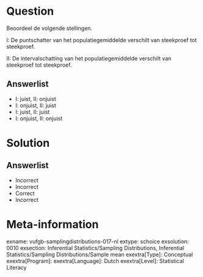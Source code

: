 Question
========
  
Beoordeel de volgende stellingen.

I: De puntschatter van het populatiegemiddelde verschilt van steekproef tot steekproef.

II: De intervalschatting van het populatiegemiddelde verschilt van steekproef tot steekproef.
  
Answerlist
----------
* I: juist,   II: onjuist
* I: onjuist,  II: juist
* I: juist,   II: juist
* I: onjuist,  II: onjuist

Solution
========

Answerlist
----------
* Incorrect
* Incorrect
* Correct
* Incorrect

Meta-information
================
exname: vufgb-samplingdistributions-017-nl
extype: schoice
exsolution: 0010
exsection: Inferential Statistics/Sampling Distributions, Inferential Statistics/Sampling Distributions/Sample mean
exextra[Type]: Conceptual
exextra[Program]: 
exextra[Language]: Dutch
exextra[Level]: Statistical Literacy
